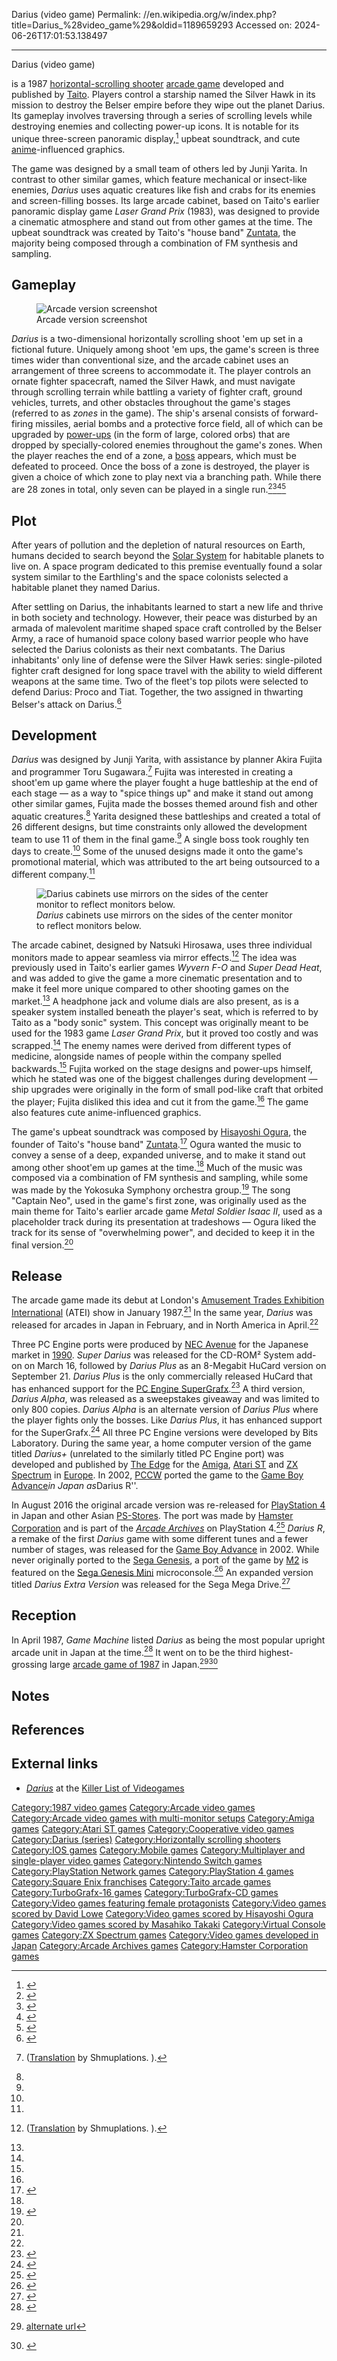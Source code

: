 Darius (video game)
Permalink: //en.wikipedia.org/w/index.php?title=Darius_%28video_game%29&oldid=1189659293
Accessed on: 2024-06-26T17:01:53.138497



------
Darius (video game)
{{short description|1986 arcade video game}}
{{Infobox video game
|title = Darius
|image = Darius arcade flyer.jpg
|caption = Japanese promotional flyer
|developer = [[Taito]]
|publisher = Taito
|designer = Junji Yarita, Akira Fujita
|programmer = Toru Sugawara
|artist = Junji Yarita
|composer = [[Hisayoshi Ogura]]
|series = ''[[Darius (series)|Darius]]''
|platforms = [[Arcade game|Arcade]], [[Amiga]], [[Atari ST]], [[Game Boy Advance]], [[TurboGrafx-16|PC Engine]], [[PlayStation 4]], [[ZX Spectrum]], [[Mobile phone]]
|released = {{vgrelease|EU|January 1987|JP|February 1987|NA|April 1987}}
|genre = [[Shoot'em up|Horizontal-scrolling shooter]]
|modes = [[Single-player video game|Single-player]], [[multiplayer]]
}}

{{nihongo foot|'''''Darius'''''|ダライアス|Daraiasu|lead=yes|group=lower-alpha}} is a 1987 [[shoot 'em up|horizontal-scrolling shooter]] [[arcade game]] developed and published by [[Taito]]. Players control a starship named the Silver Hawk in its mission to destroy the Belser empire before they wipe out the planet Darius. Its gameplay involves traversing through a series of scrolling levels while destroying enemies and collecting power-up icons. It is notable for its unique three-screen panoramic display,<ref name="hardcore">{{cite web|url=http://www.hardcoregaming101.net/darius/darius.htm|work=Hardcore Gaming 101|title=Darius|author=Kurt Kalata|access-date=2011-01-10|archive-date=2012-12-26|archive-url=https://web.archive.org/web/20121226164321/http://www.hardcoregaming101.net/darius/darius.htm|url-status=dead}}</ref> upbeat soundtrack, and cute [[anime]]-influenced graphics.

The game was designed by a small team of others led by Junji Yarita. In contrast to other similar games, which feature mechanical or insect-like enemies, ''Darius'' uses aquatic creatures like fish and crabs for its enemies and screen-filling bosses. Its large arcade cabinet, based on Taito's earlier panoramic display game ''Laser Grand Prix'' (1983), was designed to provide a cinematic atmosphere and stand out from other games at the time. The upbeat soundtrack was created by Taito's "house band" [[Zuntata]], the majority being composed through a combination of FM synthesis and sampling.

==Gameplay==
[[File:ARC Darius.png|thumb|left|Arcade version screenshot]]

''Darius'' is a two-dimensional horizontally scrolling shoot 'em up set in a fictional future. Uniquely among shoot 'em ups, the game's screen is three times wider than conventional size, and the arcade cabinet uses an arrangement of three screens to accommodate it. The player controls an ornate fighter spacecraft, named the Silver Hawk, and must navigate through scrolling terrain while battling a variety of fighter craft, ground vehicles, turrets, and other obstacles throughout the game's stages (referred to as ''zones'' in the game). The ship's arsenal consists of forward-firing missiles, aerial bombs and a protective force field, all of which can be upgraded by [[power-up]]s (in the form of large, colored orbs) that are dropped by specially-colored enemies throughout the game's zones. When the player reaches the end of a zone, a [[Boss (video games)|boss]] appears, which must be defeated to proceed. Once the boss of a zone is destroyed, the player is given a choice of which zone to play next via a branching path. While there are 28 zones in total, only seven can be played in a single run.<ref name="vgexplosion">{{Cite book | last = Wolf | first = Mark | title = The Video Game Explosion: A History from PONG to PlayStation and Beyond | publisher = [[Greenwood Press]] | year = 2007 | location = Westport, CT | page = 97 | isbn = 978-0-313-33868-7}}</ref><ref>{{KLOV game|7514|Darius}}</ref><ref>{{cite journal|last=Maughan|first=Teresa|title=Slots of Fun|journal=Your Sinclair|date=September 1987|issue=21|page=81|url=https://archive.org/stream/your-sinclair-21/YourSinclair_21_Sep_1987#page/n79/mode/2up |access-date=23 April 2016|publisher=[[Dennis Publishing]]}}</ref><ref>{{cite journal|last=Edgeley|first=Clare|title=Arcade Action|journal=Computer and Video Games|date=March 1987|issue=65|page=92|url=https://archive.org/stream/Computer_Video_Games_Issue_065_1987-03_EMAP_Publishing_GB/Computer__Video_Games_Issue_065_1987-03_EMAP_Publishing_GB#page/n91/mode/2up |access-date=23 April 2016}}</ref>

==Plot==
After years of pollution and the depletion of natural resources on Earth, humans decided to search beyond the [[Solar System]] for habitable planets to live on. A space program dedicated to this premise eventually found a solar system similar to the Earthling's and the space colonists selected a habitable planet they named Darius.

After settling on Darius, the inhabitants learned to start a new life and thrive in both society and technology. However, their peace was disturbed by an armada of malevolent maritime shaped space craft controlled by the Belser Army, a race of humanoid space colony based warrior people who have selected the Darius colonists as their next combatants. The Darius inhabitants' only line of defense were the Silver Hawk series: single-piloted fighter craft designed for long space travel with the ability to wield different weapons at the same time. Two of the fleet's top pilots were selected to defend Darius: Proco and Tiat. Together, the two assigned in thwarting Belser's attack on Darius.<ref name="ATVGL:JaO1971-2005">{{cite book|last=Akagi|first=Masumi|url=https://archive.org/stream/ArcadeGameList1971-2005#page/n44/mode/1up|title=タイトー (Taito); Taito America; D|work=アーケードTVゲームリスト 国内•海外編 (1971-2005)|edition=1st|publisher=[[:ja:アミューズメント通信社|Amusement News Agency]]|date=13 October 2006|pages=43, 137, 150|isbn=978-4990251215|language=ja}}</ref>

==Development==
''Darius'' was designed by Junji Yarita, with assistance by planner Akira Fujita and programmer Toru Sugawara.<ref name="G10">{{cite magazine|last=Ishii|first=Zenji|url=https://archive.org/stream/gamest0010#page/n26/mode/2up|title=ダライアス開発者座談会|magazine=[[Gamest]]|issue=10|publisher=[[Shinseisha]]|date=July 1987|pages=22–23|lang=ja}} ([http://shmuplations.com/dariusii/ Translation] by Shmuplations. {{Webarchive|url=https://web.archive.org/web/20190730072543/http://shmuplations.com/dariusii/|date=2019-07-30}}).</ref> Fujita was interested in creating a shoot'em up game where the player fought a huge battleship at the end of each stage — as a way to "spice things up" and make it stand out among other similar games, Fujita made the bosses themed around fish and other aquatic creatures.<ref name="G10"/> Yarita designed these battleships and created a total of 26 different designs, but time constraints only allowed the development team to use 11 of them in the final game.<ref name="G10"/> A single boss took roughly ten days to create.<ref name="G10"/> Some of the unused designs made it onto the game's promotional material, which was attributed to the art being outsourced to a different company.<ref name="G10"/>

[[File:Dariuscab.jpg|thumb|left|''Darius'' cabinets use mirrors on the sides of the center monitor to reflect monitors below.]]

The arcade cabinet, designed by Natsuki Hirosawa, uses three individual monitors made to appear seamless via mirror effects.<ref name="Beep29">{{cite magazine|title=ダリウスのメイキング|magazine=[[:ja:ゲーマガ|Beep]]|issue=29|publisher=[[SB Creative|SoftBank Creative]]|date=April 1987|lang=ja}} ([http://shmuplations.com/darius/ Translation] by Shmuplations. {{Webarchive|url=https://web.archive.org/web/20190914183330/http://shmuplations.com/darius/|date=2019-09-14}}).</ref> The idea was previously used in Taito's earlier games ''Wyvern F-O'' and ''Super Dead Heat'', and was added to give the game a more cinematic presentation and to make it feel more unique compared to other shooting games on the market.<ref name="Beep29"/> A headphone jack and volume dials are also present, as is a speaker system installed beneath the player's seat, which is referred to by Taito as a "body sonic" system. This concept was originally meant to be used for the 1983 game ''Laser Grand Prix'', but it proved too costly and was scrapped.<ref name="G10"/> The enemy names were derived from different types of medicine, alongside names of people within the company spelled backwards.<ref name="G10"/> Fujita worked on the stage designs and power-ups himself, which he stated was one of the biggest challenges during development — ship upgrades were originally in the form of small pod-like craft that orbited the player; Fujita disliked this idea and cut it from the game.<ref name="G10"/> The game also features cute anime-influenced graphics.

The game's upbeat soundtrack was composed by [[Hisayoshi Ogura]], the founder of Taito's "house band" [[Zuntata]].<ref name="SEMO">{{cite web|last1=Kotowski|first1=Don|last2=Greening|first2=Chris|url=http://www.squareenixmusic.com/features/interviews/hisayoshiogura.shtml|title=Interview with Hisayoshi Ogura|website=squareenixmusic.com|publisher=Square Enix Music Online|date=April 2011|access-date=2019-10-24|archive-url=https://web.archive.org/web/20180713042546/http://www.squareenixmusic.com/features/interviews/hisayoshiogura.shtml |archive-date=2018-07-13|url-status=live}}</ref> Ogura wanted the music to convey a sense of a deep, expanded universe, and to make it stand out among other shoot'em up games at the time.<ref name="SEMO"/> Much of the music was composed via a combination of FM synthesis and sampling, while some was made by the Yokosuka Symphony orchestra group.<ref>{{cite web|url=http://shmuplations.com/darius/|title=Darius – 1987 Composer Interview with Hisayoshi "OGR" Ogura|website=shmuplations.com|access-date=2019-10-24|archive-url=https://web.archive.org/web/20190914183330/http://shmuplations.com/darius/|archive-date=2019-09-14|url-status=live}}</ref> The song "Captain Neo", used in the game's first zone, was originally used as the main theme for Taito's earlier arcade game ''Metal Soldier Isaac II'', used as a placeholder track during its presentation at tradeshows — Ogura liked the track for its sense of "overwhelming power", and decided to keep it in the final version.<ref name="SEMO"/>

==Release==
The arcade game made its debut at London's [[Amusement Trades Exhibition International]] (ATEI) show in January 1987.<ref name="CVG65"/> In the same year, ''Darius'' was released for arcades in Japan in February, and in North America in April.<ref name="ATVGL:JaO1971-2005"/>

Three PC Engine ports were produced by [[NEC Avenue]] for the Japanese market in [[1990 in video gaming|1990]]. ''Super Darius'' was released for the CD-ROM² System add-on on March 16, followed by ''Darius Plus'' as an 8-Megabit HuCard version on September 21. ''Darius Plus'' is the only commercially released HuCard that has enhanced support for the [[PC Engine SuperGrafx]].<ref>{{cite magazine|title=スーパーPCエンジンファン|trans-title=Super PC Engine Fan|language=ja|volume=1|publisher=Tokuma Shoten Intermedia|date=January 15, 1994}}</ref> A third version, ''Darius Alpha'', was released as a sweepstakes giveaway and was limited to only 800 copies. ''Darius Alpha'' is an alternate version of ''Darius Plus'' where the player fights only the bosses. Like ''Darius Plus'', it has enhanced support for the SuperGrafx.<ref>{{cite web|url=https://blogs.yahoo.co.jp/gamesmasa/62328044.html|title=ダライアスプラス (ゲーム) - ゲーム広告資料館 - Yahoo!ブログ|language=ja|access-date=2019-05-03|archive-date=2019-05-03|archive-url=https://web.archive.org/web/20190503213323/https://blogs.yahoo.co.jp/gamesmasa/62328044.html|url-status=dead}}</ref> All three PC Engine versions were developed by Bits Laboratory. During the same year, a home computer version of the game titled ''Darius+'' (unrelated to the similarly titled PC Engine port) was developed and published by [[Edge Games|The Edge]] for the [[Amiga]], [[Atari ST]] and [[ZX Spectrum]] in [[Europe]]. In 2002, [[PCCW]] ported the game to the [[Game Boy Advance]]'' in Japan as ''Darius R''.

In August 2016 the original arcade version was re-released for [[PlayStation 4]] in Japan and other Asian [[PlayStation Store|PS-Store]]s. The port was made by [[Hamster Corporation]] and is part of the ''[[Arcade Archives]]'' on PlayStation 4.<ref>{{cite web |last=Romano |first=Sal |title=Darius Series, Other Taito Classics Coming to PS4 Arcade Archives |url=http://gematsu.com/2015/08/darius-other-taito-classics-coming-ps4-arcade-archives |website=Gematsu |access-date=29 July 2019 |date=August 19, 2015}}</ref> ''Darius R'', a remake of the first ''Darius'' game with some different tunes and a fewer number of stages, was released for the [[Game Boy Advance]] in 2002. While never originally ported to the [[Sega Genesis]], a port of the game by [[M2 (game developer)|M2]] is featured on the [[Sega Genesis Mini]] microconsole.<ref>{{cite web |last=Dayus |first=Oscar |title=Full Sega Genesis / Mega Drive Mini Games List Confirmed, Includes Some Super-Rare Titles |url=https://www.gamespot.com/articles/final-sega-genesis-mega-drive-mini-games-revealed-/1100-6467343/ |website=[[GameSpot]] |access-date=29 July 2019 |date=June 5, 2019}}</ref> An expanded version titled ''Darius Extra Version'' was released for the Sega Mega Drive.<ref>{{cite magazine|url=https://www.famitsu.com/news/202010/13207359.html|title=メガドライブミニ版『ダライアス』が単体カートリッジなどで、まさかの発売！プロジェクトに関わるキーマンたちに話を聞いたメガドラ『ダライアス』座談会|magazine=[[Famitsu]]|publisher=Kadokawa Game Linkage|date=10 October 2020|access-date=2020-10-17|language=ja}}</ref>

==Reception==
{{Video game reviews
| Allgame = {{rating|3.5|5}} (PCE)<ref name="Allgame">{{cite web |last1=Knight |first1=Kyle |title=Darius Plus - Review |url=http://www.allgame.com/game.php?id=15477&tab=review |website=[[Allgame]] |access-date=24 October 2019 |archive-url=https://web.archive.org/web/20141115132707/http://www.allgame.com/game.php?id=15477&tab=review |archive-date=15 November 2014 |date=1998}}</ref>
| CVG = Positive (Arcade)<ref name="CVG65">{{cite magazine |last1=Edgeley |first1=Clare |title=Arcade Action |magazine=[[Computer and Video Games]] |date=February 1987 |issue=65 (March 1987) |pages=92–3 |url=https://www.solvalou.com/arcade/reviews/6/97}}</ref> <br /> 79% (Amiga)<ref name="CVG">{{cite news |last1=Glancey |first1=Paul |title=Review: Darius Plus |url=https://archive.org/stream/cvg-magazine-098/CVG_098_Jan_1990#page/n91/mode/1up |access-date=24 October 2019 |agency=[[Computer + Video Games]] |issue=98 |date=January 1990 |page=92}}</ref>
| rev1 = ''Commodore User''
| rev1Score = 81% (Amiga)<ref name="CommodoreUser">{{cite news |last1=Patterson |first1=Mark |title=Darius+ |url=https://archive.org/stream/commodore-user-magazine-75/Commodore_User_Issue_75_1989_Dec#page/n80/mode/1up |access-date=24 October 2019 |agency=[[Commodore User]] |issue=75 |date=December 1989 |page=81}}</ref>
| Raze = 88% (PCE)<ref name="Raze">{{cite news |title=Darius Plus |url=https://archive.org/stream/RAZE_Issue_07_1991-05_Newsfield_Publishing_GB#page/n61/mode/1up |access-date=24 October 2019 |agency=[[Raze (magazine)|Raze]] |issue=7 |date=May 1991 |page=62}}</ref>
}}
{{expand section|date=August 2015}}

In April 1987, ''Game Machine'' listed ''Darius'' as being the most popular upright arcade unit in Japan at the time.<ref>{{cite magazine|title=Game Machine's Best Hit Games 25 - アップライト, コックピット型TVゲーム機 (Upright/Cockpit Videos)|magazine=Game Machine|issue=305|publisher=Amusement Press, Inc.|date=1 April 1987|page=25|lang=ja}}</ref> It went on to be the third highest-grossing large [[1987 in video games|arcade game of 1987]] in Japan.<ref>{{cite magazine |title=87' ゲーメスト大賞 〜 ベストインカム |trans-title=87' Gamest Awards – Best Income |magazine=[[Gamest]] |date=December 28, 1987 |volume=17 (February 1988) |url=https://archive.org/details/gamest0017/page/n40/mode/2up  |pages=25-38 (36-7) |lang=ja}} [http://www.netlaputa.ne.jp/~dummy/gamest/magazine/gamest/v017.html alternate url]</ref><ref>{{cite magazine |title=Game Machine's Best Hit Games 25: '87 |magazine=[[:ja:ゲームマシン|Game Machine]] |issue=324 |publisher=[[:ja:アミューズメント通信社|Amusement Press, Inc.]] |date=15 January 1988 |page=20 |lang=ja |url=https://onitama.tv/gamemachine/pdf/19880115p.pdf#page=11}}</ref>

==Notes==
{{notelist}}

==References==
{{reflist}}

==External links==
* [http://www.klov.com/game_detail.php?game_id=7514 ''Darius''] at the [[Killer List of Videogames]]

{{Darius series}}
{{Square Enix franchises}}
{{Portal bar|1980s|Japan|Video games}}

{{DEFAULTSORT:Darius (video game)}}
[[Category:1987 video games]]
[[Category:Arcade video games]]
[[Category:Arcade video games with multi-monitor setups]]
[[Category:Amiga games]]
[[Category:Atari ST games]]
[[Category:Cooperative video games]]
[[Category:Darius (series)]]
[[Category:Horizontally scrolling shooters]]
[[Category:IOS games]]
[[Category:Mobile games]]
[[Category:Multiplayer and single-player video games]]
[[Category:Nintendo Switch games]]
[[Category:PlayStation Network games]]
[[Category:PlayStation 4 games]]
[[Category:Square Enix franchises]]
[[Category:Taito arcade games]]
[[Category:TurboGrafx-16 games]]
[[Category:TurboGrafx-CD games]]
[[Category:Video games featuring female protagonists]]
[[Category:Video games scored by David Lowe]]
[[Category:Video games scored by Hisayoshi Ogura]]
[[Category:Video games scored by Masahiko Takaki]]
[[Category:Virtual Console games]]
[[Category:ZX Spectrum games]]
[[Category:Video games developed in Japan]]
[[Category:Arcade Archives games]]
[[Category:Hamster Corporation games]]